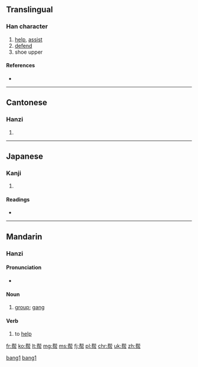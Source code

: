 {{also|幫}}
==Translingual==

===Han character===
{{Han char|rn=50|rad=巾|as=07|sn=10|four=|canj=手中中月 (QLLB)|ids=⿱[[邦]][[巾]]}}

# [[help]], [[assist]]
# [[defend]]
# shoe upper

====References====
* {{Han ref|kx=0332.121|dkj=08928|dj=0637.130|hdz=10736.050|uh=5E2E|ud=24110}}

----

==Cantonese==

===Hanzi===
{{yue-hanzi|jyut=|y=bong1}}

# {{defn|lang=yue|sort=巾07}}

----

==Japanese==

===Kanji===
{{ja-kanji|grade=|rs=巾07}}

# {{defn|lang=ja|sort=巾07}}

====Readings====
* {{ja-readings|on=[[ほう]] (hō)|kun=[[たすける]] (tasukeru)}}

----

==Mandarin==
===Hanzi===

====Pronunciation====
* {{audio|Zh-bang.ogg|Audio}}

====Noun====
{{cmn-noun|s|pin=bāng|pint=bang1|tra=幫|sim=帮|rs=巾07}}

# [[group]]; [[gang]]

====Verb====
{{cmn-verb|s|pin=bāng|pint=bang1|tra=幫|sim=帮|rs=巾07}}

# to [[help]]

[[Category:cmn:Elementary Mandarin in simplified script|bang1]]
[[Category:cmn:Intermediate Mandarin in simplified script|bang1]]

[[fr:帮]]
[[ko:帮]]
[[lt:帮]]
[[mg:帮]]
[[ms:帮]]
[[fj:帮]]
[[pl:帮]]
[[chr:帮]]
[[uk:帮]]
[[zh:帮]]
